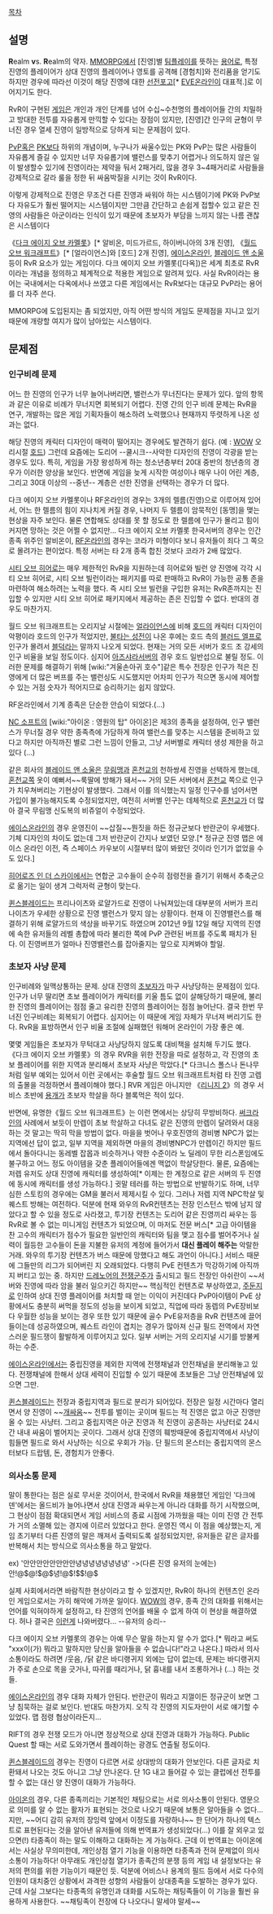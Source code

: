 [[목차]]
== 설명 ==
'''R'''ealm '''v'''s. '''R'''ealm의 약자. [[MMORPG]]에서 [진영]별 [[팀플레이]]를 뜻하는 [[용어]]로, 특정 진영의 플레이어가 상대 진영의 플레이어나 영토를 공격해 [경험치]와 전리품을 얻기도 하지만 경우에 따라선 이것이 해당 진영에 대한 [[선전포고]][* [[EVE온라인]]이 대표적.]로 이어지기도 한다.

RvR이 구현된 [[게임]]은 개인과 개인 단계를 넘어 수십~수천명의 플레이어들 간의 치밀하고 방대한 전투를 자유롭게 만끽할 수 있다는 장점이 있지만, [진영]간 인구의 균형이 무너진 경우 열세 진영이 일방적으로 당하게 되는 문제점이 있다.

[[PvP]]혹은 [[PK]]보다 하위의 개념이며, 누구나가 싸울수있는 PK와 PvP는 많은 사람들이 자유롭게 즐길 수 있지만 너무 자유롭기에 밸런스를 맞추기 어렵거나 의도하지 않은 일이 발생할수 있기에 진영이라는 제약을 둬서 2패거리, 많을 경우 3~4패거리로 사람들을 강제적으로 갈라 룰을 정한 뒤 싸움박질을 시키는 것이 RvR이다.

이렇게 강제적으로 진영은 무조건 다른 진영과 싸워야 하는 시스템이기에 PK와 PvP보다 자유도가 훨씬 떨어지는 시스템이지만 그만큼 간단하고 손쉽게 접할수 있고 같은 진영의 사람들은 아군이라는 인식이 있기 때문에 초보자가 부담을 느끼지 않는 나름 괜찮은 시스템이다

《[[다크 에이지 오브 카멜롯]]》[* 알비온, 미드가르드, 하이버니아의 3개 진영], 《[[월드 오브 워크래프트]]》[* [얼라이언스]와 [호드] 2개 진영], [[에이스온라인]], [[블레이드 앤 소울]] 등이 RvR 요소가 있는 게임이다. 다크 에이지 오브 카멜롯([다옥])은 세계 최초로 RvR이라는 개념을 정의하고 체계적으로 적용한 게임으로 알려져 있다. 사실 RvR이라는 용어는 국내에서는 다옥에서나 쓰였고 다른 게임에서는 RvR보다는 대규모 PvP라는 용어를 더 자주 쓴다.

MMORPG에 도입된지는 좀 되었지만, 아직 어떤 방식의 게임도 문제점을 지니고 있기 때문에 개량할 여지가 많이 남아있는 시스템이다.

== 문제점 ==

=== 인구비례 문제 ===
어느 한 진영의 인구가 너무 늘어나버리면, 밸런스가 무너진다는 문제가 있다. 앞의 항목과 같은 이유로 비례가 무너지면 회복되기 어렵다. 진영 간의 인구 비례 문제는 RvR을 연구, 개발하는 많은 게임 기획자들이 해소하려 노력했으나 현재까지 뚜렷하게 나온 성과는 없다. 

해당 진영의 캐릭터 디자인이 매력이 떨어지는 경우에도 발견하기 쉽다. (예 : [[WOW]] 오리시절 [[호드]]) 그런데 요즘에는 도리어 --쿨시크--사악한 디자인의 진영이 각광을 받는 경우도 있다. 특히, 게임을 가장 왕성하게 하는 청소년층부터 20대 중반의 청년층의 경우가 이러한 양상을 보인다. 반면에 게임을 늦게 시작한 여성이나 매우 나이 어린 계층, 그리고 30대 이상의 --중년-- 계층은 선한 진영을 선택하는 경우가 더 많다.

다크 에이지 오브 카멜롯이나 RF온라인의 경우는 3개의 렐름(진영)으로 이루어져 있어서, 어느 한 렐름의 힘이 지나치게 커질 경우, 나머지 두 렐름이 암묵적인 [동맹]을 맺는 현상을 자주 보인다. 물론 연합해도 상대를 못 할 정도로 한 렐름에 인구가 몰리고 힘이 커지면 망하는 것은 어쩔 수 없지만... 다크 에이지 오브 카멜롯 한국서버의 경우는 인간 종족 위주인 알비온이, [[RF온라인]]의 경우는 코라가 미형이다 보니 유저들이 죄다 그 쪽으로 몰려가는 편이었다. 특정 서버는 타 2개 종족 합친 것보다 코라가 2배 많았다.

[[시티 오브 히어로]]는 매우 제한적인 RvR을 지원하는데 히어로와 빌런 양 진영에 각각 시티 오브 히어로, 시티 오브 빌런이라는 패키지를 따로 판매하고 RvR이 가능한 공통 존을 마련하여 해소하려는 노력을 했다. 즉 시티 오브 빌런을 구입한 유저는 RvR존까지는 진입할 수 있지만 시티 오브 히어로 패키지에서 제공하는 존은 진입할 수 없다. 반대의 경우도 마찬가지.

월드 오브 워크래프트는 오리지날 시절에는 [[얼라이언스]]에 비해 [[호드]]의 캐릭터 디자인이 악평이라 호드의 인구가 적었지만, [[불타는 성전]]이 나온 후에는 호드 측의 [[블러드 엘프]]로 인구가 몰려서 [[블덕]]라는 말까지 나오게 되었다. 현재는 거의 모든 서버가 호드 초 강세의 인구 비율을 보일 정도이다. 심지어 [[아즈샤라]]서버의 경우 호드 일반섭으로 불릴 정도. 이러한 문제를 해결하기 위해 [wiki:"겨울손아귀 호수"]같은 특수 전장은 인구가 적은 진영에게 더 많은 버프를 주는 밸런싱도 시도했지만 어차피 인구가 적으면 동시에 제어할 수 있는 거점 숫자가 적어지므로 승리하기는 쉽지 않았다.

RF온라인에서 기계 종족은 단순한 안습이 되었다.(...)

[[NC 소프트]]의 [wiki:"아이온 : 영원의 탑" 아이온]은 제3의 종족을 설정하여, 인구 밸런스가 무너질 경우 약한 종족측에 가담하게 하여 밸런스를 맞추는 시스템을 준비하고 있다고 하지만 아직까진 별로 그런 느낌이 안들고, 그냥 서버별로 캐릭터 생성 제한을 하고 있다 (…)

같은 회사의 [[블레이드 앤 소울]]은 [[무림맹]]과 [[혼천교]]의 천하쌍세 진영을 선택하게 했는데, [[혼천교]]쪽 옷이 예뻐서~~룩딸에 방해가 돼서~~ 거의 모든 서버에서 [[혼천교]] 쪽으로 인구가 치우쳐버리는 기현상이 발생했다. 그래서 이를 의식했는지 일정 인구수를 넘어서면 가입이 불가능해지도록 수정되었지만, 여전히 서버별 인구는 데체적으로 [[혼천교]]가 더 많아 결국 무림맹 신도복의 비쥬얼이 수정되었다.

[[에이스온라인]]의 경우 운영진이 ~~삽질~~뭔짓을 하든 정규군보다 반란군이 우세했다. 기체 디자인의 차이도 없는데 그저 반란군이 간지나 보였던 모양.[* 정규군 진영 맵은 에이스 온라인 이전, 즉 스페이스 카우보이 시절부터 많이 봐왔던 것이라 인기가 없었을 수도 있다.]

[[히어로즈 인 더 스카이]]에서는 연합군 고수들이 순수히 점령전을 즐기기 위해서 추축군으로 옮기는 일이 생겨 그럭저럭 균형이 맞는다.

[[퀸스블레이드]]는 프리나이츠와 로얄가드로 진영이 나눠져있는데 대부분의 서버가 프리나이츠가 우세한 상황으로 진영 밸런스가 맞지 않는 상황이다. 현재 이 진영밸런스를 해결하기 위해 로얄가드의 색상을 바꾸기도 하였으며 2012년 9월 12일 해당 지역의 진영에 속한 유저들의 레벨 총합에 따라 불리한 쪽에 PvP 관련된 버프를 주도록 패치가 된다. 이 진영버프가 얼마나 진영밸런스를 잡아줄지는 앞으로 지켜봐야 할일.

=== 초보자 사냥 문제 ===
인구비례와 일맥상통하는 문제. 상대 진영의 [[초보자]]가 마구 사냥당하는 문제점이 있다. 인구가 너무 딸리면 초보 플레이어가 캐릭터를 키울 틈도 없이 살해당하기 때문에, 불리한 진영의 플레이어는 점점 줄고 유리한 진영의 플레이어는 점점 늘어난다. 결국 한번 무너진 인구비례는 회복되기 어렵다. 심지어는 이 때문에 게임 자체가 무너져 버리기도 한다. RvR을 표방하면서 인구 비율 조절에 실패했던 워해머 온라인이 가장 좋은 예.

몇몇 게임들은 초보자가 무턱대고 사냥당하지 않도록 대비책을 설치해 두기도 했다.《다크 에이지 오브 카멜롯》의 경우 RVR을 위한 전장을 따로 설정하고, 각 진영의 초보 플레이어를 위한 지역과 분리해서 초보자 사냥은 막았다.[* 다크니스 폴스나 돈나무처럼 일부 예외는 있어서 이런 곳에서는 후술할 월드 오브 워크래프트처럼 타 진영 고렙의 출몰을 걱정하면서 플레이해야 했다.] RVR 게임은 아니지만 《[[리니지 2]]》의 경우 서비스 초반에 [[용개]]가 초보자 학살을 하다 블록먹은 적이 있다.

반면에, 유명한《월드 오브 워크래프트》는 이런 면에서는 상당히 무방비하다. [[써크라인]]의 사례에서 보듯이 만렙이 초보 학살하고 다녀도 같은 진영의 만렙이 달려와서 대응하는 것 말고는 딱히 막을 방법이 없다. 마을을 벗어나 우호진영의 경비병 NPC가 없는 지역에선 답이 없고, 일부 지역을 제외하면 마을의 경비병NPC가 만렙이긴 하지만 필드에서 돌아다니는 동레벨 잡몹과 비슷하거나 약한 수준이라 노 딜레이 무한 리스폰임에도 불구하고 어느 정도 아이템을 갖춘 플레이어들에겐 맥없이 학살당한다. 물론, 요즘에는 저렙 유저도 상대 진영에 캐릭터를 생성하여[* 이제는 한 계정으로 같은 서버의 두 진영에 동시에 캐릭터를 생성 가능하다.] 귓말 테러를 하는 방법으로 반발하기도 하며, 너무 심한 스토킹의 경우에는 GM을 불러서 제제시킬 수 있다. 그러나 저렙 지역 NPC학살 및 퀘스트 방해는 여전하다. 덕분에 현재 와우의 RvR컨텐츠는 전장 인스턴스 밖에 남지 않았다고 할 수 있을 정도로 사라졌고, 투기장 컨텐츠는 도리어 같은 진영끼리 싸우는 등 RvR로 볼 수 없는 미니게임 컨텐츠가 되었으며, 이 마저도 전문 버스[* 고급 아이템을 찬 고수의 캐릭터가 점수가 필요한 일반인의 캐릭터와 팀을 맺고 점수를 벌어주거나 실력이 월등한 고수들이 돈을 지불한 유저의 계정에 들어가서 '''대신 플레이 해주는''' 악랄한 거래. 와우의 투기장 컨텐츠가 버스 때문에 망했다고 해도 과언이 아니다.] 서비스 때문에 그들만의 리그가 되어버린 지 오래되었다. 다행히 PvE 컨텐츠가 막강하기에 아직까지 버티고 있는 중.
하지만 [[드레노어의 전쟁군주]]가 출시되고 필드 전장인 아쉬란이 ~~서버와 진영에 따라 암을 불러 일으키긴 하지만~~ 핵심적인 컨텐츠로 부상하였고, [[주둔지]]로 인하여 상대 진영 플레이어를 처치할 때 얻는 이익이 커진데다 PvP아이템이 PvE 상황에서도 충분히 써먹을 정도의 성능을 보이게 되었고, 직업에 따라 동렙의 PvE장비보다 우월한 성능을 보이는 경우 또한 있기 때문에 골수 PvE유저층을 RvR 컨텐츠에 끌어들이는데 성공하였으며, 퀘스트 라인이 겹치는 경우가 많아져 신규 필드 전역에서 자연스러운 필드쟁이 활발하게 이루어지고 있다. 일부 서버는 거의 오리지널 시기를 방불케하는 수준. 

[[에이스온라인]]에서는 중립진영을 제외한 지역에 전쟁채널과 안전채널을 분리해놓고 있다. 전쟁채널에 한해서 상대 세력이 진입할 수 있기 때문에 초보들은 그냥 안전채널에 있으면 그만.

[[퀸스블레이드]]는 전장과 중립지역과 필드로 분리가 되어있다. 전장은 일정 시간마다 열리면서 양 진영이 ~~[[개싸움]]~~ 전투를 벌이는 곳이며 필드는 적 진영은 없고 아군 진영만 올 수 있는 사냥터. 그리고 중립지역은 아군 진영과 적 진영이 공존하는 사냥터로 24시간 내내 싸움이 벌어지는 곳이다. 그래서 상대 진영의 훼방때문에 중립지역에서 사냥이 힘들면 필드로 와서 사냥하는 식으로 우회가 가능. 단 필드의 몬스터는 중립지역의 몬스터보다 드랍템, 돈, 경험치가 안좋다.

=== 의사소통 문제 ===
말이 통한다는 점은 실로 무서운 것이어서, 한국에서 RvR을 채용했던 게임인 '다크에덴'에서는 올드비가 늘어나면서 상대 진영과 싸우는게 아니라 대화를 하기 시작했으며, 그 현상이 점점 확대되면서 게임 서비스의 종료 시점에 가까웠을 때는 이미 진영 간 전투가 거의 소멸해 있는 경지에 이르러 있었다고 한다. 운영진 역시 이 점을 예상했는지, 게임 초기부터 다른 진영의 말은 깨져서 출력되도록 설정되었지만, 유저들은 같은 글자를 반복해서 치는 방식으로 의사소통을 하고 말았다.

ex) '안안안안안안안안녕녕녕녕녕녕녕녕'
->(다른 진영 유저의 눈에는)안!@$@!$@$녕!@$!$$!@$

실제 사회에서라면 바람직한 현상이라고 할 수 있겠지만, RvR이 하나의 컨텐츠인 온라인 게임으로서는 가히 해악에 가까운 일이다. [[WOW]]의 경우, 종족 간의 대화를 위해서는 언어를 익혀야하게 설정하고, 타 진영의 언어를 배울 수 없게 하여 이 현상을 해결하였다. 허나 결국은 [http://preludeb.egloos.com/3932093 이런게] 나와버렸다... --유저의 승리--

다크 에이지 오브 카멜롯의 경우는 아예 무슨 말을 하는지 알 수가 없다.[* 뭐라고 써도 "xxx이(가) 뭐라고 말하지만 당신을 알아들을 수 없습니다!"라고 나온다.] 따라서 의사소통이라도 하려면 /웃음, /닭 같은 바디랭귀지 외에는 답이 없는데, 문제는 바디랭귀지가 주로 손으로 목을 긋거나, 따귀를 때리거나, 닭 흉내를 내서 조롱하거나 (...) 하는 것들.

[[에이스온라인]]의 경우 대화 자체가 안된다. 반란군이 뭐라고 지껄이든 정규군이 보면 그냥 침묵하는 걸로 보인다. 반대도 마찬가지. 오직 각 진영의 지도자만이 서로 얘기할 수 있었다. 맵 점령 협상이라든지...

RIFT의 경우 전쟁 모드가 아니면 정상적으로 상대 진영과 대화가 가능하다. Public Quest 할 때는 서로 도와가면서 플레이하는 광경도 연출될 정도이다. 

[[퀸스블레이드]]의 경우는 진영이 다르면 서로 상대방의 대화가 안보인다. 다른 글자로 치환돼서 나오는 것도 아니고 그냥 안나온다. 단 1G 내고 들어갈 수 있는 클럽에선 전투를 할 수 없는 대신 양 진영이 대화가 가능하다.

[[아이온]]의 경우, 다른 종족끼리는 기본적인 채팅으로는 서로 의사소통이 안된다. 영문으로 의미를 알 수 없는 활자가 표현되는 것으로 나오기 때문에 보통은 알아들을 수 없다...지만, ~~어디 감히 유저의 장잉력 앞에서 이정도를 자랑하나~~ 한 단어가 하나의 텍스트로 표현된다는 것을 알아낸 유저들에 의해 번역표가 생성되었다(...) 이를 잘 외우고 있으면(!) 타종족이 하는 말도 이해하고 대화하는 게 가능하다.
근데 이 번역표는 아이온에서는 사실상 무의미한데, 개인상점 열기 기능을 이용하면 타종족과 전혀 문제없이 의사소통이 가능하다! 아무래도 개인상점 열기가 종족간의 분쟁 등의 게임 내 설정보다는 유저의 편의를 위한 기능이기 때문인 듯. 덕분에 어비스나 용계의 필드 등에서 서로 다수의 인원이 대치중인 상황에서 과격한 성향의 사람들이 상대종족을 도발하는 경우가 있다. 근데 사실 그보다는 타종족의 유명인과 대화를 시도하는 채팅족들이 이 기능을 훨씬 유용하게 사용한다. ~~채팅족이 전장에 다 나오다니 말세야 말세~~
